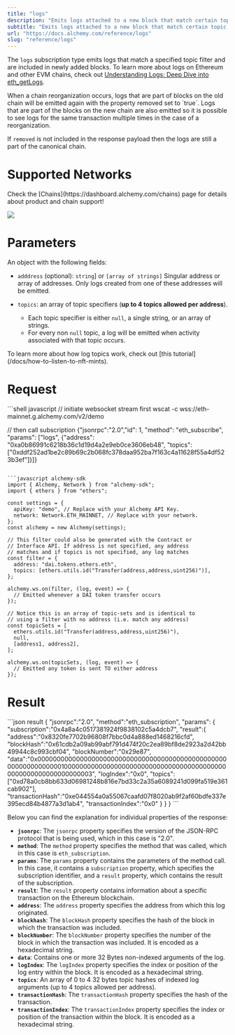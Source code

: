 ```yaml
---
title: "logs"
description: "Emits logs attached to a new block that match certain topic filters."
subtitle: "Emits logs attached to a new block that match certain topic filters."
url: "https://docs.alchemy.com/reference/logs"
slug: "reference/logs"
---
```


The `logs` subscription type emits logs that match a specified topic filter and are included in newly added blocks. To learn more about logs on Ethereum and other EVM chains, check out [Understanding Logs: Deep Dive into eth\_getLogs](/docs/deep-dive-into-eth_getlogs).

<Info>
  When a chain reorganization occurs, logs that are part of blocks on the old chain will be emitted again with the property removed set to `true`. Logs that are part of the blocks on the new chain are also emitted so it is possible to see logs for the same transaction multiple times in the case of a reorganization.

  If `removed` is not included in the response payload then the logs are still a part of the canonical chain.
</Info>

# Supported Networks

<Info>
  Check the [Chains](https://dashboard.alchemy.com/chains) page for details about product and chain support!

  ![](523fb8a9a9d899921ee1046d0ff1b389967a9976d1c6112ebbbe071ddd1ef374-image.png)
</Info>

# Parameters

An object with the following fields:

* `adddress` (optional): `string`] or `[array of strings]` Singular address or array of addresses. Only logs created from one of these addresses will be emitted.

* `topics`: an array of topic specifiers (**up to 4 topics allowed per address**).

  * Each topic specifier is either `null`, a single string, or an array of strings.
  * For every non `null` topic, a log will be emitted when activity associated with that topic occurs.

<Info>
  To learn more about how log topics work, check out [this tutorial](/docs/how-to-listen-to-nft-mints).
</Info>

# Request

<CodeGroup>
  ```shell javascript
  // initiate websocket stream first
  wscat -c wss://eth-mainnet.g.alchemy.com/v2/demo

  // then call subscription 
  {"jsonrpc":"2.0","id": 1, "method": "eth_subscribe", "params": ["logs", {"address": "0xa0b86991c6218b36c1d19d4a2e9eb0ce3606eb48", "topics": ["0xddf252ad1be2c89b69c2b068fc378daa952ba7f163c4a11628f55a4df523b3ef"]}]}
  ```

  ```javascript alchemy-sdk
  import { Alchemy, Network } from "alchemy-sdk";
  import { ethers } from "ethers";

  const settings = {
    apiKey: "demo", // Replace with your Alchemy API Key.
    network: Network.ETH_MAINNET, // Replace with your network.
  };
  const alchemy = new Alchemy(settings);

  // This filter could also be generated with the Contract or
  // Interface API. If address is not specified, any address
  // matches and if topics is not specified, any log matches
  const filter = {
    address: "dai.tokens.ethers.eth",
    topics: [ethers.utils.id("Transfer(address,address,uint256)")],
  };

  alchemy.ws.on(filter, (log, event) => {
    // Emitted whenever a DAI token transfer occurs
  });

  // Notice this is an array of topic-sets and is identical to
  // using a filter with no address (i.e. match any address)
  const topicSets = [
    ethers.utils.id("Transfer(address,address,uint256)"),
    null,
    [address1, address2],
  ];

  alchemy.ws.on(topicSets, (log, event) => {
    // Emitted any token is sent TO either address
  });
  ```
</CodeGroup>

# Result

<CodeGroup>
  ```json result
  {
      "jsonrpc":"2.0",
      "method":"eth_subscription",
      "params": {
          "subscription":"0x4a8a4c0517381924f9838102c5a4dcb7",
          "result":{
              "address":"0x8320fe7702b96808f7bbc0d4a888ed1468216cfd",
              "blockHash":"0x61cdb2a09ab99abf791d474f20c2ea89bf8de2923a2d42bb49944c8c993cbf04",
              "blockNumber":"0x29e87",
              "data":"0x00000000000000000000000000000000000000000000000000000000000000010000000000000000000000000000000000000000000000000000000000000003",
              "logIndex":"0x0",
              "topics":["0xd78a0cb8bb633d06981248b816e7bd33c2a35a6089241d099fa519e361cab902"],
              "transactionHash":"0xe044554a0a55067caafd07f8020ab9f2af60bdfe337e395ecd84b4877a3d1ab4",
              "transactionIndex":"0x0"
          }
      }
  }
  ```
</CodeGroup>

Below you can find the explanation for individual properties of the response:

* **`jsonrpc`**: The `jsonrpc` property specifies the version of the JSON-RPC protocol that is being used, which in this case is "2.0".
* **`method`**: The `method` property specifies the method that was called, which in this case is `eth_subscription`.
* **`params`**: The `params` property contains the parameters of the method call. In this case, it contains a `subscription` property, which specifies the subscription identifier, and a `result` property, which contains the result of the subscription.
* **`result`**: The `result` property contains information about a specific transaction on the Ethereum blockchain.
* **`address`**: The `address` property specifies the address from which this log originated.
* **`blockhash`**: The `blockHash` property specifies the hash of the block in which the transaction was included.
* **`blockNumber`**: The `blockNumber` property specifies the number of the block in which the transaction was included. It is encoded as a hexadecimal string.
* **`data`**: Contains one or more 32 Bytes non-indexed arguments of the log.
* **`logIndex`**: The `logIndex` property specifies the index or position of the log entry within the block. It is encoded as a hexadecimal string.
* **`topics`**: An array of 0 to 4 32 bytes topic hashes of indexed log arguments (up to 4 topics allowed per address).
* **`transactionHash`**: The `transactionHash` property specifies the hash of the transaction.
* **`transactionIndex`**: The `transactionIndex` property specifies the index or position of the transaction within the block. It is encoded as a hexadecimal string.
